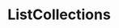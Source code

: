 ---
title: ListCollections
openapi: ../sequence-metadata.json post /rpc/Collections/ListCollections
---